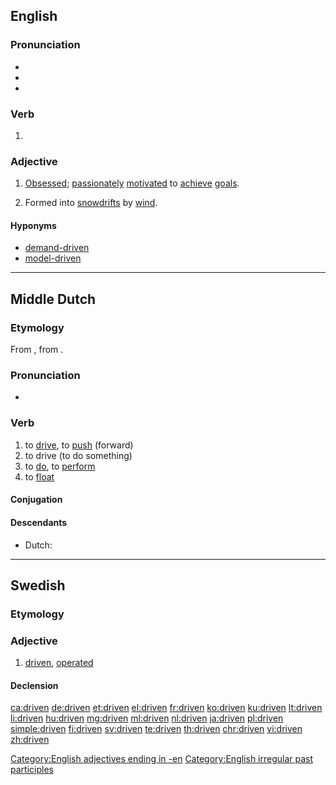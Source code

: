 ==English==

===Pronunciation===
* {{IPA|/ˈdrɪvən/|lang=en}}
* {{audio|en-us-driven.ogg|Audio (US)|lang=en}}
* {{rhymes|ɪvən|lang=en}}

===Verb===
{{head|en|past participle}}

# {{past participle of|drive|lang=en|nocat=1}}

===Adjective===
{{en-adj}}

# [[obsessed|Obsessed]]; [[passionate]]ly [[motivate]]d to [[achieve]] [[goal]]s.
# {{qualifier|of snow}} Formed into [[snowdrift]]s by [[wind]].

====Hyponyms====
* [[demand-driven]]
* [[model-driven]]

[[Category:English adjectives ending in -en]]
[[Category:English irregular past participles]]

----

==Middle Dutch==

===Etymology===
From {{inh|dum|odt|drīvan}}, from {{etyl|gem-pro|dum}} {{m|gem-pro|*drībaną}}.

===Pronunciation===
* {{IPA|lang=dum|/ˈdriːvən/}}

===Verb===
{{dum-verb}}

# to [[drive]], to [[push]] (forward)
# to drive (to do something)
# to [[do]], to [[perform]]
# to [[float]]

====Conjugation====
{{rfinfl|dum|verb}}

====Descendants====
* Dutch: {{l|nl|drijven}}

----

==Swedish==

===Etymology===
{{sv-verb-form-pastpart|driva}}

===Adjective===
{{head|sv|adjective}}

# [[#English|driven]], [[operated]]

====Declension====
{{sv-adj-pastpart|en-stem=driv}}

[[ca:driven]]
[[de:driven]]
[[et:driven]]
[[el:driven]]
[[fr:driven]]
[[ko:driven]]
[[ku:driven]]
[[lt:driven]]
[[li:driven]]
[[hu:driven]]
[[mg:driven]]
[[ml:driven]]
[[nl:driven]]
[[ja:driven]]
[[pl:driven]]
[[simple:driven]]
[[fi:driven]]
[[sv:driven]]
[[te:driven]]
[[th:driven]]
[[chr:driven]]
[[vi:driven]]
[[zh:driven]]